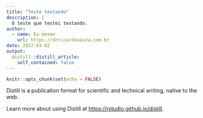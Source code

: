 ```yaml
---
title: "Teste testando"
description: |
  O teste que testei testando.
author:
  - name: Eu mesmo
    url: https://drricardosouza.com.br
date: 2022-03-02
output:
  distill::distill_article:
    self_contained: false
---
```



```r
knitr::opts_chunk$set(echo = FALSE)
```

Distill is a publication format for scientific and technical writing, native to the web.

Learn more about using Distill at <https://rstudio.github.io/distill>.


